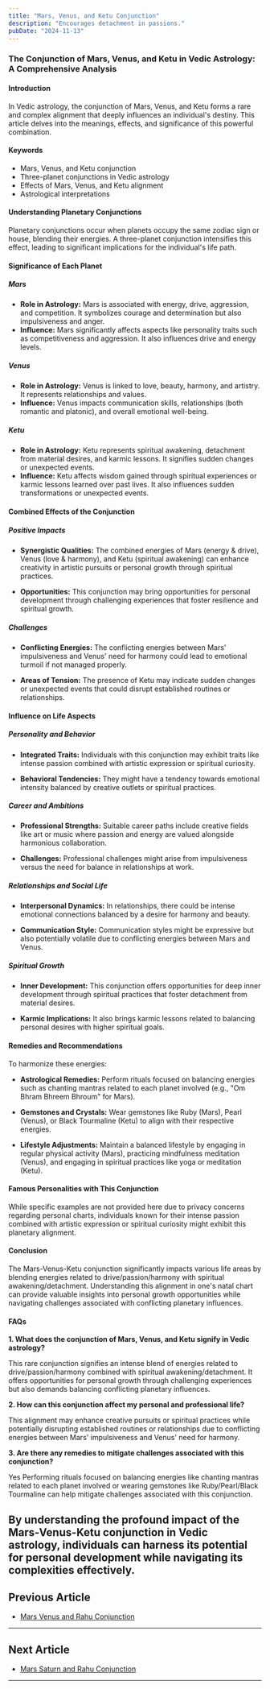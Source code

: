 ```yaml
---
title: "Mars, Venus, and Ketu Conjunction"
description: "Encourages detachment in passions."
pubDate: "2024-11-13"
---
```


### The Conjunction of Mars, Venus, and Ketu in Vedic Astrology: A Comprehensive Analysis

#### Introduction

In Vedic astrology, the conjunction of Mars, Venus, and Ketu forms a rare and complex alignment that deeply influences an individual's destiny. This article delves into the meanings, effects, and significance of this powerful combination.

#### Keywords

- Mars, Venus, and Ketu conjunction
- Three-planet conjunctions in Vedic astrology
- Effects of Mars, Venus, and Ketu alignment
- Astrological interpretations

#### Understanding Planetary Conjunctions

Planetary conjunctions occur when planets occupy the same zodiac sign or house, blending their energies. A three-planet conjunction intensifies this effect, leading to significant implications for the individual's life path.

#### Significance of Each Planet

##### Mars

- **Role in Astrology:** Mars is associated with energy, drive, aggression, and competition. It symbolizes courage and determination but also impulsiveness and anger.
- **Influence:** Mars significantly affects aspects like personality traits such as competitiveness and aggression. It also influences drive and energy levels.

##### Venus

- **Role in Astrology:** Venus is linked to love, beauty, harmony, and artistry. It represents relationships and values.
- **Influence:** Venus impacts communication skills, relationships (both romantic and platonic), and overall emotional well-being.

##### Ketu

- **Role in Astrology:** Ketu represents spiritual awakening, detachment from material desires, and karmic lessons. It signifies sudden changes or unexpected events.
- **Influence:** Ketu affects wisdom gained through spiritual experiences or karmic lessons learned over past lives. It also influences sudden transformations or unexpected events.

#### Combined Effects of the Conjunction

##### Positive Impacts

- **Synergistic Qualities:** The combined energies of Mars (energy & drive), Venus (love & harmony), and Ketu (spiritual awakening) can enhance creativity in artistic pursuits or personal growth through spiritual practices.
  
- **Opportunities:** This conjunction may bring opportunities for personal development through challenging experiences that foster resilience and spiritual growth.

##### Challenges

- **Conflicting Energies:** The conflicting energies between Mars' impulsiveness and Venus' need for harmony could lead to emotional turmoil if not managed properly.
  
- **Areas of Tension:** The presence of Ketu may indicate sudden changes or unexpected events that could disrupt established routines or relationships.

#### Influence on Life Aspects

##### Personality and Behavior

- **Integrated Traits:** Individuals with this conjunction may exhibit traits like intense passion combined with artistic expression or spiritual curiosity.
  
- **Behavioral Tendencies:** They might have a tendency towards emotional intensity balanced by creative outlets or spiritual practices.

##### Career and Ambitions

- **Professional Strengths:** Suitable career paths include creative fields like art or music where passion and energy are valued alongside harmonious collaboration.
  
- **Challenges:** Professional challenges might arise from impulsiveness versus the need for balance in relationships at work.

##### Relationships and Social Life

- **Interpersonal Dynamics:** In relationships, there could be intense emotional connections balanced by a desire for harmony and beauty.
  
- **Communication Style:** Communication styles might be expressive but also potentially volatile due to conflicting energies between Mars and Venus.

##### Spiritual Growth

- **Inner Development:** This conjunction offers opportunities for deep inner development through spiritual practices that foster detachment from material desires.
  
- **Karmic Implications:** It also brings karmic lessons related to balancing personal desires with higher spiritual goals.

#### Remedies and Recommendations

To harmonize these energies:

- **Astrological Remedies:** Perform rituals focused on balancing energies such as chanting mantras related to each planet involved (e.g., "Om Bhram Bhreem Bhroum" for Mars).
  
- **Gemstones and Crystals:** Wear gemstones like Ruby (Mars), Pearl (Venus), or Black Tourmaline (Ketu) to align with their respective energies.
  
- **Lifestyle Adjustments:** Maintain a balanced lifestyle by engaging in regular physical activity (Mars), practicing mindfulness meditation (Venus), and engaging in spiritual practices like yoga or meditation (Ketu).

#### Famous Personalities with This Conjunction

While specific examples are not provided here due to privacy concerns regarding personal charts, individuals known for their intense passion combined with artistic expression or spiritual curiosity might exhibit this planetary alignment.

#### Conclusion

The Mars-Venus-Ketu conjunction significantly impacts various life areas by blending energies related to drive/passion/harmony with spiritual awakening/detachment. Understanding this alignment in one's natal chart can provide valuable insights into personal growth opportunities while navigating challenges associated with conflicting planetary influences.

#### FAQs

**1. What does the conjunction of Mars, Venus, and Ketu signify in Vedic astrology?**

This rare conjunction signifies an intense blend of energies related to drive/passion/harmony combined with spiritual awakening/detachment. It offers opportunities for personal growth through challenging experiences but also demands balancing conflicting planetary influences.

**2. How can this conjunction affect my personal and professional life?**

This alignment may enhance creative pursuits or spiritual practices while potentially disrupting established routines or relationships due to conflicting energies between Mars' impulsiveness and Venus' need for harmony.

**3. Are there any remedies to mitigate challenges associated with this conjunction?**

Yes Performing rituals focused on balancing energies like chanting mantras related to each planet involved or wearing gemstones like Ruby/Pearl/Black Tourmaline can help mitigate challenges associated with this conjunction.

By understanding the profound impact of the Mars-Venus-Ketu conjunction in Vedic astrology, individuals can harness its potential for personal development while navigating its complexities effectively.
---

## Previous Article
- [Mars Venus and Rahu Conjunction](11030608_Mars_Venus_and_Rahu_Conjunction.mdx)

---

## Next Article
- [Mars Saturn and Rahu Conjunction](11030708_Mars_Saturn_and_Rahu_Conjunction.mdx)

---
